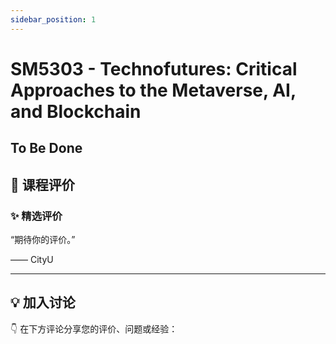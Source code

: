 ```yaml
---
sidebar_position: 1
---
```



# SM5303 - Technofutures: Critical Approaches to the Metaverse, AI, and Blockchain

## To Be Done

## **💬 课程评价**

### ✨ **精选评价**
<div className={commentStyles.commentBox}>
    <p className={commentStyles.commentText}>
        “期待你的评价。”
    </p>
    <p className={commentStyles.commentAuthor}>—— CityU</p>
</div>

---

## **💡 加入讨论**

👇 在下方评论分享您的评价、问题或经验：
<Utterances />
